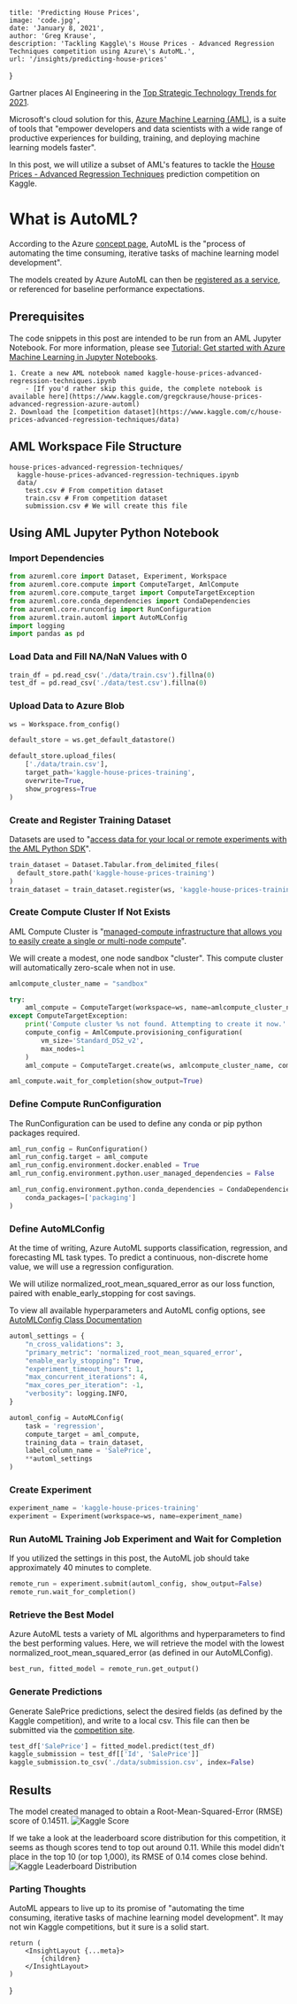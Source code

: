 
    title: 'Predicting House Prices',
    image: 'code.jpg',
    date: 'January 8, 2021',
    author: 'Greg Krause',
    description: 'Tackling Kaggle\'s House Prices - Advanced Regression Techniques competition using Azure\'s AutoML.',
    url: '/insights/predicting-house-prices'
}

Gartner places AI Engineering in the [Top Strategic Technology Trends for 2021](https://www.gartner.com/smarterwithgartner/gartner-top-strategic-technology-trends-for-2021/).

Microsoft's cloud solution for this, [Azure Machine Learning \(AML\)](https://azure.microsoft.com/en-us/services/machine-learning/), is a suite of tools that "empower developers and data scientists with a wide range of productive experiences for building, training, and deploying machine learning models faster".

In this post, we will utilize a subset of AML's features to tackle the [House Prices - Advanced Regression Techniques](https://www.kaggle.com/c/house-prices-advanced-regression-techniques) prediction competition on Kaggle.

# What is AutoML?

According to the Azure [concept page](https://docs.microsoft.com/en-us/azure/machine-learning/concept-automated-ml), AutoML is the "process of automating the time consuming, iterative tasks of machine learning model development".

The models created by Azure AutoML can then be [registered as a service](https://docs.microsoft.com/en-us/azure/machine-learning/how-to-deploy-and-where?tabs=azcli), or referenced for baseline performance expectations.

## Prerequisites

The code snippets in this post are intended to be run from an AML Jupyter Notebook. For more information, please see [Tutorial: Get started with Azure Machine Learning in Jupyter Notebooks](https://docs.microsoft.com/en-us/azure/machine-learning/tutorial-1st-experiment-sdk-setup).

    1. Create a new AML notebook named kaggle-house-prices-advanced-regression-techniques.ipynb
        - [If you'd rather skip this guide, the complete notebook is available here](https://www.kaggle.com/gregckrause/house-prices-advanced-regression-azure-automl)
    2. Download the [competition dataset](https://www.kaggle.com/c/house-prices-advanced-regression-techniques/data)

## AML Workspace File Structure

```
house-prices-advanced-regression-techniques/
  kaggle-house-prices-advanced-regression-techniques.ipynb
  data/
    test.csv # From competition dataset
    train.csv # From competition dataset
    submission.csv # We will create this file
```

## Using AML Jupyter Python Notebook

### Import Dependencies

```python
from azureml.core import Dataset, Experiment, Workspace
from azureml.core.compute import ComputeTarget, AmlCompute
from azureml.core.compute_target import ComputeTargetException
from azureml.core.conda_dependencies import CondaDependencies
from azureml.core.runconfig import RunConfiguration
from azureml.train.automl import AutoMLConfig
import logging
import pandas as pd
```

### Load Data and Fill NA/NaN Values with 0

```python
train_df = pd.read_csv('./data/train.csv').fillna(0)
test_df = pd.read_csv('./data/test.csv').fillna(0)
```

### Upload Data to Azure Blob

```python
ws = Workspace.from_config()

default_store = ws.get_default_datastore()

default_store.upload_files(
    ['./data/train.csv'],
    target_path='kaggle-house-prices-training',
    overwrite=True,
    show_progress=True
)
```

### Create and Register Training Dataset

Datasets are used to "[access data for your local or remote experiments with the AML Python SDK](https://docs.microsoft.com/en-us/azure/machine-learning/how-to-create-register-datasets)".

```python
train_dataset = Dataset.Tabular.from_delimited_files(
  default_store.path('kaggle-house-prices-training')
)
train_dataset = train_dataset.register(ws, 'kaggle-house-prices-training')
```

### Create Compute Cluster If Not Exists

AML Compute Cluster is "[managed-compute infrastructure that allows you to easily create a single or multi-node compute](https://docs.microsoft.com/en-us/azure/machine-learning/how-to-create-attach-compute-cluster?tabs=python)".

We will create a modest, one node sandbox "cluster". This compute cluster will automatically zero-scale when not in use.

```python
amlcompute_cluster_name = "sandbox"

try:
    aml_compute = ComputeTarget(workspace=ws, name=amlcompute_cluster_name)
except ComputeTargetException:
    print('Compute cluster %s not found. Attempting to create it now.' % amlcompute_cluster_name)
    compute_config = AmlCompute.provisioning_configuration(
        vm_size='Standard_DS2_v2',
        max_nodes=1
    )
    aml_compute = ComputeTarget.create(ws, amlcompute_cluster_name, compute_config)

aml_compute.wait_for_completion(show_output=True)
```

### Define Compute RunConfiguration

The RunConfiguration can be used to define any conda or pip python packages required.

```python
aml_run_config = RunConfiguration()
aml_run_config.target = aml_compute
aml_run_config.environment.docker.enabled = True
aml_run_config.environment.python.user_managed_dependencies = False

aml_run_config.environment.python.conda_dependencies = CondaDependencies.create(
    conda_packages=['packaging']
)
```

### Define AutoMLConfig

At the time of writing, Azure AutoML supports classification, regression, and forecasting ML task types. To predict a continuous, non-discrete home value, we will use a regression configuration.

We will utilize normalized_root_mean_squared_error as our loss function, paired with enable_early_stopping for cost savings.

To view all available hyperparameters and AutoML config options, see [AutoMLConfig Class Documentation](https://docs.microsoft.com/en-us/python/api/azureml-train-automl-client/azureml.train.automl.automlconfig.automlconfig?view=azure-ml-py)

```python
automl_settings = {
    "n_cross_validations": 3,
    "primary_metric": 'normalized_root_mean_squared_error',
    "enable_early_stopping": True,
    "experiment_timeout_hours": 1,
    "max_concurrent_iterations": 4,
    "max_cores_per_iteration": -1,
    "verbosity": logging.INFO,
}

automl_config = AutoMLConfig(
    task = 'regression',
    compute_target = aml_compute,
    training_data = train_dataset,
    label_column_name = 'SalePrice',
    **automl_settings
)
```

### Create Experiment

```python
experiment_name = 'kaggle-house-prices-training'
experiment = Experiment(workspace=ws, name=experiment_name)
```

### Run AutoML Training Job Experiment and Wait for Completion

If you utilized the settings in this post, the AutoML job should take approximately 40 minutes to complete.

```python
remote_run = experiment.submit(automl_config, show_output=False)
remote_run.wait_for_completion()
```

### Retrieve the Best Model

Azure AutoML tests a variety of ML algorithms and hyperparameters to find the best performing values.
Here, we will retrieve the model with the lowest normalized_root_mean_squared_error (as defined in our AutoMLConfig).

```python
best_run, fitted_model = remote_run.get_output()
```

### Generate Predictions

Generate SalePrice predictions, select the desired fields (as defined by the Kaggle competition), and write to a local csv.
This file can then be submitted via the [competition site](https://www.kaggle.com/c/house-prices-advanced-regression-techniques).

```python
test_df['SalePrice'] = fitted_model.predict(test_df)
kaggle_submission = test_df[['Id', 'SalePrice']]
kaggle_submission.to_csv('./data/submission.csv', index=False)
```

## Results

The model created managed to obtain a Root-Mean-Squared-Error (RMSE) score of 0.14511.
![Kaggle Score](/assets/insights/2021-01-08-predicting-house-prices/kaggle-score.jpg)

If we take a look at the leaderboard score distribution for this competition, it seems as though scores tend to top out around 0.11. While this model didn't place in the top 10 (or top 1,000), its RMSE of 0.14 comes close behind.
![Kaggle Leaderboard Distribution](/assets/insights/2021-01-08-predicting-house-prices/kaggle-leaderboard-distribution.jpg)

### Parting Thoughts

AutoML appears to live up to its promise of "automating the time consuming, iterative tasks of machine learning model development". It may not win Kaggle competitions, but it sure is a solid start.

    return (
        <InsightLayout {...meta}>
            {children}
        </InsightLayout>
    )
}
